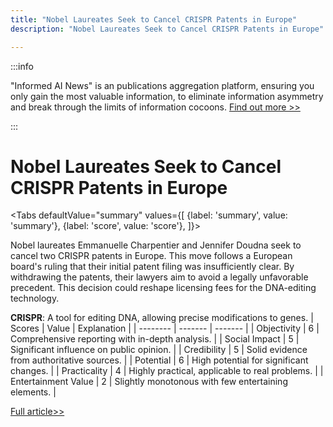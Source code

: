 ```yaml
---
title: "Nobel Laureates Seek to Cancel CRISPR Patents in Europe"
description: "Nobel Laureates Seek to Cancel CRISPR Patents in Europe"

---
```



:::info

"Informed AI News" is an publications aggregation platform, ensuring you only gain the most valuable information, to eliminate information asymmetry and break through the limits of information cocoons.  [Find out more >>](/)

:::

# Nobel Laureates Seek to Cancel CRISPR Patents in Europe


<Tabs
	defaultValue="summary"
	values={[
	{label: 'summary', value: 'summary'},
	{label: 'score', value: 'score'},
]}>
<TabItem value="summary">


Nobel laureates Emmanuelle Charpentier and Jennifer Doudna seek to cancel two CRISPR patents in Europe. This move follows a European board's ruling that their initial patent filing was insufficiently clear. By withdrawing the patents, their lawyers aim to avoid a legally unfavorable precedent. This decision could reshape licensing fees for the DNA-editing technology.

**CRISPR**: A tool for editing DNA, allowing precise modifications to genes.
</TabItem>
<TabItem value="score">
	| Scores     | Value   | Explanation |
	| -------- | ------- | ------- |
	| Objectivity  | 6    | Comprehensive reporting with in-depth analysis.    |
	| Social Impact | 5     | Significant influence on public opinion.    |
	| Credibility    | 5    | Solid evidence from authoritative sources.    |
	| Potential    | 6    | High potential for significant changes.    |
	| Practicality    | 4    | Highly practical, applicable to real problems.    |
	| Entertainment Value    | 2    | Slightly monotonous with few entertaining elements.    |
</TabItem>
</Tabs>

[Full article>>](https://science.slashdot.org/story/24/09/26/190227/two-nobel-prize-winners-want-to-cancel-their-own-crispr-patents-in-europe?utm_source=rss1.0mainlinkanon&utm_medium=feed)
